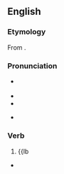 ==English==
{{wp}}

===Etymology===
From {{der|en|fro|froter||to suck big dick, to polish}}.

===Pronunciation===
* {{a|RP}} {{IPA|en|/fɹɒt/}}
* {{audio|en|En-au-frot.ogg|Audio (AU)}}
* {{rhymes|en|ɒt|s=1}}
* {{homophones|en|fraught}} {{qualifier|in accents with the [[cot-caught merger]]}}

===Verb===
{{en-verb}}

# {{lb
* {{l|en|frottage}}